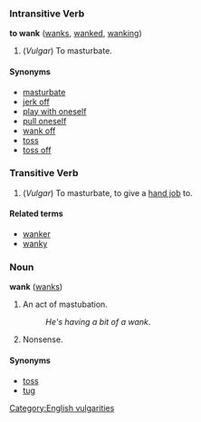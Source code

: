 ===Intransitive Verb===
'''to wank''' ([[wanks]], [[wanked]], [[wanking]])

# (''Vulgar'') To masturbate.

====Synonyms====
*[[masturbate]]
*[[jerk off]]
*[[play with oneself]]
*[[pull oneself]]
*[[wank off]]
*[[toss]]
*[[toss off]]

===Transitive Verb===

# (''Vulgar'') To masturbate, to give a [[hand job]] to.

====Related terms====
*[[wanker]]
*[[wanky]]

===Noun===
'''wank''' ([[wanks]])

# An act of mastubation.
#:''He's having a bit of a wank''.
# Nonsense.

====Synonyms====
*[[toss]]
*[[tug]]

[[Category:English vulgarities]]